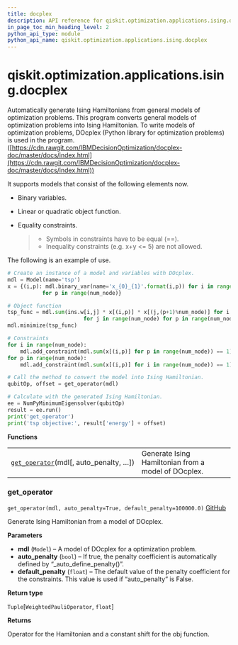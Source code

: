 ```yaml
---
title: docplex
description: API reference for qiskit.optimization.applications.ising.docplex
in_page_toc_min_heading_level: 2
python_api_type: module
python_api_name: qiskit.optimization.applications.ising.docplex
---
```


<span id="qiskit-optimization-applications-ising-docplex" />

# qiskit.optimization.applications.ising.docplex

Automatically generate Ising Hamiltonians from general models of optimization problems. This program converts general models of optimization problems into Ising Hamiltonian. To write models of optimization problems, DOcplex (Python library for optimization problems) is used in the program. ([https://cdn.rawgit.com/IBMDecisionOptimization/docplex-doc/master/docs/index.html](https://cdn.rawgit.com/IBMDecisionOptimization/docplex-doc/master/docs/index.html))

It supports models that consist of the following elements now.

*   Binary variables.

*   Linear or quadratic object function.

*   Equality constraints.

    > *   Symbols in constraints have to be equal (==).
    > *   Inequality constraints (e.g. x+y \<= 5) are not allowed.

The following is an example of use.

```python
# Create an instance of a model and variables with DOcplex.
mdl = Model(name='tsp')
x = {(i,p): mdl.binary_var(name='x_{0}_{1}'.format(i,p)) for i in range(num_node)
           for p in range(num_node)}

# Object function
tsp_func = mdl.sum(ins.w[i,j] * x[(i,p)] * x[(j,(p+1)%num_node)] for i in range(num_node)
                        for j in range(num_node) for p in range(num_node))
mdl.minimize(tsp_func)

# Constraints
for i in range(num_node):
    mdl.add_constraint(mdl.sum(x[(i,p)] for p in range(num_node)) == 1)
for p in range(num_node):
    mdl.add_constraint(mdl.sum(x[(i,p)] for i in range(num_node)) == 1)

# Call the method to convert the model into Ising Hamiltonian.
qubitOp, offset = get_operator(mdl)

# Calculate with the generated Ising Hamiltonian.
ee = NumPyMinimumEigensolver(qubitOp)
result = ee.run()
print('get_operator')
print('tsp objective:', result['energy'] + offset)
```

**Functions**

|                                                                                                                                                                        |                                                     |
| ---------------------------------------------------------------------------------------------------------------------------------------------------------------------- | --------------------------------------------------- |
| [`get_operator`](#qiskit.optimization.applications.ising.docplex.get_operator "qiskit.optimization.applications.ising.docplex.get_operator")(mdl\[, auto\_penalty, …]) | Generate Ising Hamiltonian from a model of DOcplex. |

### get\_operator

<span id="qiskit.optimization.applications.ising.docplex.get_operator" />

`get_operator(mdl, auto_penalty=True, default_penalty=100000.0)` [GitHub](https://github.com/qiskit-community/qiskit-aqua/tree/stable/0.9/qiskit/optimization/applications/ising/docplex.py "view source code")

Generate Ising Hamiltonian from a model of DOcplex.

**Parameters**

*   **mdl** (`Model`) – A model of DOcplex for a optimization problem.
*   **auto\_penalty** (`bool`) – If true, the penalty coefficient is automatically defined by “\_auto\_define\_penalty()”.
*   **default\_penalty** (`float`) – The default value of the penalty coefficient for the constraints. This value is used if “auto\_penalty” is False.

**Return type**

`Tuple`\[`WeightedPauliOperator`, `float`]

**Returns**

Operator for the Hamiltonian and a constant shift for the obj function.

